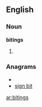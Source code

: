 ==English==

===Noun===
'''bitings'''

# {{plural of|[[biting]]}}

===Anagrams===
* {{alphagram|bgiinst}}
* [[sign bit#English|sign bit]]


[[ar:bitings]]